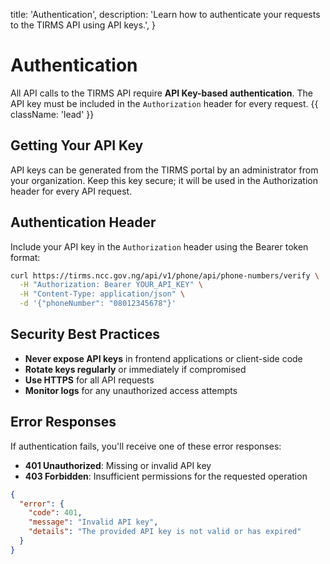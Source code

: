   title: 'Authentication',
  description:
    'Learn how to authenticate your requests to the TIRMS API using API keys.',
}

# Authentication

All API calls to the TIRMS API require **API Key-based authentication**. The API key must be included in the `Authorization` header for every request. {{ className: 'lead' }}

## Getting Your API Key

API keys can be generated from the TIRMS portal by an administrator from your organization. Keep this key secure; it will be used in the Authorization header for every API request.

## Authentication Header

Include your API key in the `Authorization` header using the Bearer token format:

```bash {{ title: 'Example request with API key' }}
curl https://tirms.ncc.gov.ng/api/v1/phone/api/phone-numbers/verify \
  -H "Authorization: Bearer YOUR_API_KEY" \
  -H "Content-Type: application/json" \
  -d '{"phoneNumber": "08012345678"}'
```

## Security Best Practices

- **Never expose API keys** in frontend applications or client-side code
- **Rotate keys regularly** or immediately if compromised
- **Use HTTPS** for all API requests
- **Monitor logs** for any unauthorized access attempts

## Error Responses

If authentication fails, you'll receive one of these error responses:

- **401 Unauthorized**: Missing or invalid API key
- **403 Forbidden**: Insufficient permissions for the requested operation

```json {{ title: 'Example authentication error' }}
{
  "error": {
    "code": 401,
    "message": "Invalid API key",
    "details": "The provided API key is not valid or has expired"
  }
}
```

